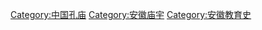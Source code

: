 {{Commons_category}}

[[Category:中国孔庙|Category:中国孔庙]]
[[Category:安徽庙宇|Category:安徽庙宇]]
[[Category:安徽教育史|Category:安徽教育史]]